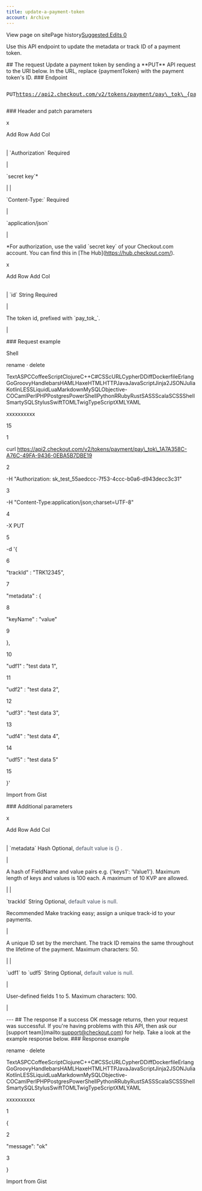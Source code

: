 ```yaml
---
title: update-a-payment-token
account: Archive
---
```


View page on sitePage history[Suggested Edits 0](/project/checkoutdocs-legacy/v1.9/suggested)

Use this API endpoint to update the metadata or track ID of a payment token.

\## The request Update a payment token by sending a \*\*PUT\*\* API request to the URI below. In the URL, replace {paymentToken} with the payment token's ID. ### Endpoint <pre class="api-header-long-url"><p class="api-header"><span class="put-tag">PUT</span>https://api2.checkout.com/v2/tokens/payment/pay\_tok\_{paymentToken}</p></pre> ### Header and patch parameters

x

Add Row Add Col

|     |     |
| --- | --- |

|
\`Authorization\` <span class="req-def">Required</span>

|

\`secret key\`\*

|
|

\`Content-Type:\` <span class="req-def">Required</span>

|

\`application/json\`

|

\*For authorization, use the valid \`secret key\` of your Checkout.com account. You can find this in \[The Hub\](https://hub.checkout.com/).

x

Add Row Add Col

|     |     |
| --- | --- |

|
\`id\` <span class="field-type">String</span> <span class="req-def">Required</span>

|

The token id, prefixed with \`pay_tok\_\`.

|

\### Request example

Shell

rename · delete

TextASPCCoffeeScriptClojureC++C#CSScURLCypherDDiffDockerfileErlangGoGroovyHandlebarsHAMLHaxeHTMLHTTPJavaJavaScriptJinja2JSONJuliaKotlinLESSLiquidLuaMarkdownMySQLObjective-COCamlPerlPHPPostgresPowerShellPythonRRubyRustSASSScalaSCSSShellSmartySQLStylusSwiftTOMLTwigTypeScriptXMLYAML

xxxxxxxxxx

15

1

curl https://api2.checkout.com/v2/tokens/payment/pay\_tok\_1A7A358C-A76C-49FA-9436-0EBA5B7DBE19

2

\-H "Authorization: sk_test_55aedccc-7f53-4ccc-b0a6-d943decc3c31"

3

\-H "Content-Type:application/json;charset=UTF-8"

4

\-X PUT

5

\-d '{

6

"trackId" : "TRK12345",

7

"metadata" : {

8

"keyName" : "value"

9

},

10

"udf1" : "test data 1",

11

"udf2" : "test data 2",

12

"udf3" : "test data 3",

13

"udf4" : "test data 4",

14

"udf5" : "test data 5"

15

}'

Import from Gist

\### Additional parameters

x

Add Row Add Col

|     |     |
| --- | --- |

|
\`metadata\` <span class="field-type">Hash</span> <span class="optional-def">Optional, <span style="color:#464f60; text-transform: lowercase">default value is {} .</span>

|

A hash of FieldName and value pairs e.g. {'keys1': 'Value1'}. <span class="table-info">Maximum length of keys and values is 100 each. A maximum of 10 KVP are allowed.</span>

|
|

\`trackId\` <span class="field-type">String</span> <span class="optional-def">Optional, <span style="color:#464f60; text-transform: lowercase">default value is null.</span> <div class="tooltip">Recommended <span class="tooltiptext">Make tracking easy; assign a unique track-id to your payments.</span> </div>

|

A unique ID set by the merchant. The track ID remains the same throughout the lifetime of the payment. Maximum characters: 50.

|
|

\`udf1\` to \`udf5\` <span class="field-type">String</span> <span class="optional-def">Optional, <span style="color:#464f60; text-transform: lowercase">default value is null.</span>

|

User-defined fields 1 to 5. Maximum characters: 100.

|

\--- ## The response If a success OK message returns, then your request was successful. If you're having problems with this API, then ask our \[support team\](mailto:support@checkout.com) for help. Take a look at the example response below. ### Response example

rename · delete

TextASPCCoffeeScriptClojureC++C#CSScURLCypherDDiffDockerfileErlangGoGroovyHandlebarsHAMLHaxeHTMLHTTPJavaJavaScriptJinja2JSONJuliaKotlinLESSLiquidLuaMarkdownMySQLObjective-COCamlPerlPHPPostgresPowerShellPythonRRubyRustSASSScalaSCSSShellSmartySQLStylusSwiftTOMLTwigTypeScriptXMLYAML

xxxxxxxxxx

1

{

2

"message": "ok"

3

}

Import from Gist
